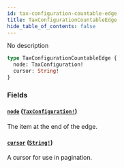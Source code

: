 ```yaml
---
id: tax-configuration-countable-edge
title: TaxConfigurationCountableEdge
hide_table_of_contents: false
---
```


No description

```graphql
type TaxConfigurationCountableEdge {
  node: TaxConfiguration!
  cursor: String!
}
```

### Fields

#### [`node`](#) ([`TaxConfiguration!`](../../../developer/api-reference/objects/tax-configuration))

The item at the end of the edge.

#### [`cursor`](#) ([`String!`](../../../developer/api-reference/scalars/string))

A cursor for use in pagination.

